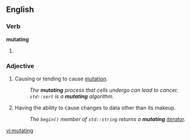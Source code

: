 ==English==
===Verb===
'''mutating'''
# {{present participle of|[[mutate]]}}

===Adjective===
{{en-adj|-}}

# Causing or tending to cause [[mutation]].
#: ''The '''mutating''' process that cells undergo can lead to cancer.''
#: ''<code>std::sort</code> is a '''mutating''' algorithm.''
# {{context|programming|of an object}} Having the ability to cause changes to data other than its makeup.
#: ''The <code>begin()</code> member of <code>std::string</code> returns a '''mutating''' [[iterator]].''

[[vi:mutating]]